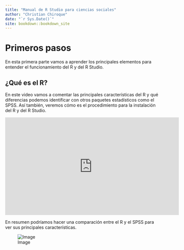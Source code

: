 ```yaml
--- 
title: "Manual de R Studio para ciencias sociales"
author: "Christian Chiroque"
date: "`r Sys.Date()`"
site: bookdown::bookdown_site
---
```


# Primeros pasos

En esta primera parte vamos a aprender los principales elementos para entender el funcionamiento del R y del R Studio.  

## ¿Qué es el R?

En este video vamos a comentar las principales características del R y qué diferencias podemos identificar con otros paquetes estadísticos como el SPSS. Así también, veremos cómo es el procedimiento para la instalación del R y del R Studio.

<iframe width="560" height="315" src="https://www.youtube.com/embed/jLFfC899ZAU" frameborder="0" allow="accelerometer; autoplay; encrypted-media; gyroscope; picture-in-picture" allowfullscreen></iframe>

En resumen podríamos hacer una comparación entre el R y el SPSS para ver sus principales características. 

![Image](/images/1-1.jpg)



